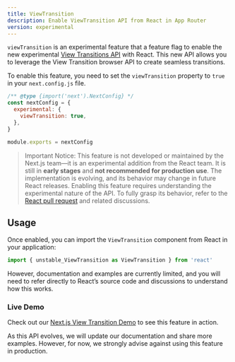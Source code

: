 ```yaml
---
title: ViewTransition
description: Enable ViewTransition API from React in App Router
version: experimental
---
```


`viewTransition` is an experimental feature that a feature flag to enable the new experimental [View Transitions API](https://developer.mozilla.org/en-US/docs/Web/API/View_Transition_API) with React. This new API allows you to leverage the View Transition browser API to create seamless transitions.

To enable this feature, you need to set the `viewTransition` property to `true` in your `next.config.js` file.

```js filename="next.config.js"
/** @type {import('next').NextConfig} */
const nextConfig = {
  experimental: {
    viewTransition: true,
  },
}

module.exports = nextConfig
```

> Important Notice: This feature is not developed or maintained by the Next.js team—it is an experimental addition from the React team. It is still in **early stages** and **not recommended for production use**. The implementation is evolving, and its behavior may change in future React releases.
> Enabling this feature requires understanding the experimental nature of the API. To fully grasp its behavior, refer to the [React pull request](https://github.com/facebook/react/pull/31975) and related discussions.

## Usage

Once enabled, you can import the `ViewTransition` component from React in your application:

```jsx
import { unstable_ViewTransition as ViewTransition } from 'react'
```

However, documentation and examples are currently limited, and you will need to refer directly to React’s source code and discussions to understand how this works.

### Live Demo

Check out our [Next.js View Transition Demo](https://view-transition-example.vercel.app) to see this feature in action.

As this API evolves, we will update our documentation and share more examples. However, for now, we strongly advise against using this feature in production.
